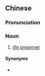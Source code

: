 ==Chinese==
{{zh-forms|type=22}}

===Pronunciation===
{{zh-pron
|m=jiùshēng fúdài
|c=gau3 sang1 fau4 doi6-2
|cat=n
}}

===Noun===
{{zh-noun}}

# [[life preserver]]

====Synonyms====
* {{zh-l|救生器}}